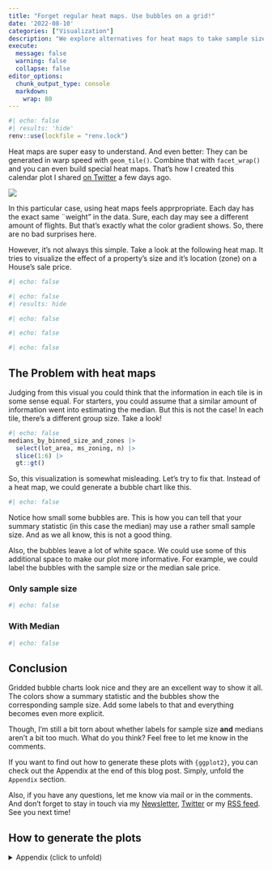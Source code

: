 ```yaml
---
title: "Forget regular heat maps. Use bubbles on a grid!"
date: '2022-08-10'
categories: ["Visualization"]
description: "We explore alternatives for heat maps to take sample sizes into account."
execute: 
  message: false
  warning: false
  collapse: false
editor_options: 
  chunk_output_type: console
  markdown: 
    wrap: 80
---
```


```r
#| echo: false
#| results: 'hide'
renv::use(lockfile = "renv.lock")
```

Heat maps are super easy to understand. 
And even better: 
They can be generated in warp speed with `geom_tile()`. 
Combine that with `facet_wrap()` and you can even build special heat maps.
That's how I created this calendar plot I shared [on Twitter](https://twitter.com/rappa753/status/1545729747774308354) a few days ago.

::: {.grid}

::: {.g-col-8 .g-start-3}
![](nycflights_calendar.png)
:::

:::

In this particular case, using heat maps feels apprpropriate.
Each day has the exact same ¨weight" in the data.
Sure, each day may see a different amount of flights.
But that's exactly what the color gradient shows.
So, there are no bad surprises here.

However, it's not always this simple.
Take a look at the following heat map.
It tries to visualize the effect of a property's size and it's location (zone) on a House's sale price.

```r
#| echo: false
```

```r
#| echo: false
#| results: hide
```

```r
#| echo: false
```

```r
#| echo: false
```

```r
#| echo: false
```

## The Problem with heat maps

Judging from this visual you could think that the information in each tile is in some sense equal.
For starters, you could assume that a similar amount of information went into estimating the median. 
But this is not the case!
In each tile, there's a different group size.
Take a look!

```r
#| echo: false
medians_by_binned_size_and_zones |> 
  select(lot_area, ms_zoning, n) |> 
  slice(1:6) |> 
  gt::gt()
```

So, this visualization is somewhat misleading.
Let's try to fix that.
Instead of a heat map, we could generate a bubble chart like this.

```r
#| echo: false
```

Notice how small some bubbles are. This is how you can tell that your summary
statistic (in this case the median) may use a rather small sample size. And as
we all know, this is not a good thing.

Also, the bubbles leave a lot of white space. 
We could use some of this additional space to make our plot more informative. 
For example, we could label the bubbles with the sample size or the median sale price.

::: panel-tabset

### Only sample size

```r
#| echo: false
```

### With Median

```r
#| echo: false
```

:::



## Conclusion

Gridded bubble charts look nice and they are an excellent way to show it all.
The colors show a summary statistic and the bubbles show the corresponding sample size.
Add some labels to that and everything becomes even more explicit.

Though, I'm still a bit torn about whether labels for sample size **and** medians aren't a bit too much.
What do you think? 
Feel free to let me know in the comments.

If you want to find out how to generate these plots with `{ggplot2}`, you can check out the Appendix at the end of this blog post.
Simply, unfold the `Appendix` section.

Also, if you have any questions, let me know via mail or in the comments.
And don't forget to stay in touch via my
[Newsletter](https://alberts-newsletter.beehiiv.com/subscribe),
[Twitter](https://twitter.com/rappa753) or my [RSS
feed](https://albert-rapp.de/blog.xml). 
See you next time!


## How to generate the plots

<details>
<summary> Appendix (click to unfold) </summary>


### Data preprocessing

First, we need to create a data set.
Here, the `ames` data set from the `modeldata` package will give us what we need.

```r
data(ames, package = 'modeldata')
library(tidyverse)

price_by_size_and_zones <- ames |> 
  janitor::clean_names() |> 
  select(sale_price, lot_area, ms_zoning) |> 
  filter(!str_detect(ms_zoning, "(A_agr|I_all|C_all)")) |> 
  mutate(ms_zoning = fct_drop(ms_zoning)) # Filter out small zones
```


To create a regular heat map, we first need to bin the lot area.

```r
price_by_binned_size_and_zones <- price_by_size_and_zones |> 
  mutate(
    lot_area = cut(
      lot_area, 
      breaks = quantile(lot_area, probs = c(0, 0.1, 0.4, 0.5, 0.6, 0.8, 1)),
      include.lowest = T
    )
  ) |> 
  mutate(
    ms_zoning = str_replace_all(ms_zoning, "_", "\n")
  )
price_by_binned_size_and_zones
```

Next, we estimate the median sale price for a given lot size and zone.

```r
medians_by_binned_size_and_zones <- price_by_binned_size_and_zones |> 
  group_by(ms_zoning, lot_area) |> 
  summarise(
    n = n(),
    sale_price = median(sale_price), 
    .groups = 'drop'
  ) |> 
  complete(lot_area, ms_zoning) 
```

The lot area labels will look terrible. That's why I have transformed them with
a custom function. But this is beside the point here, so you can skip this step.
If you want to see the custom function, though, feel free to unfold the
following code chunk.

```r
#| code-fold: true
name_function <- function(text) {
  text %>% 
    str_remove_all('[ () \\[ \\] ]') %>% 
    str_split(',') %>% 
    map(as.numeric) %>% 
    map(scales::number, big.mark = ",") %>% 
    map_chr(paste, collapse = ' - ')
}

# Better labels
medians_by_binned_size_and_zones <- medians_by_binned_size_and_zones |> 
  mutate(lot_area = map_chr(lot_area, name_function)) 

# Convert labels to ordered factor
medians_by_binned_size_and_zones <- medians_by_binned_size_and_zones |> 
  mutate(
    lower = str_match(lot_area, "\\d+,\\d+")[,1],
    lower = as.numeric(str_remove(lower, ',')),
    lot_area = fct_reorder(lot_area, lower)
  ) |> 
  select(-lower)

```

### Regular heat map

Now, we can build the regular heat map.

```r
medians_by_binned_size_and_zones  |> 
  ggplot(aes(x = ms_zoning, y = lot_area, fill = sale_price)) +
  geom_tile(col = 'black') +
  theme_minimal() +
  theme(
    legend.position = 'top',
    text = element_text(color = 'grey40')
  ) +
  guides(
    fill = guide_colorbar(
      barheight = unit(0.5, 'cm'),
      barwidth = unit(10, 'cm'),
      title.position = 'top'
    )
  ) +
  coord_cartesian(expand = F) +
  scale_fill_viridis_c(
    trans = "log", 
    labels = scales::label_dollar(),
    na.value = 'grey80'
  ) +
  labs(
    x = element_blank(), 
    y = 'Lot area (in sq.ft)', 
    fill = 'Median sale price',
    caption = "Data: Ames housing data set from {modeldata}"
  )
```

### Bubble chart

Here's how to create the bubble chart.
The trick is to use `geom_point()` and map `size` to the sample size `n`.
You can adjust the maximal bubble size via `scale_size_area()`.

```r
bubble_grid_plot <- medians_by_binned_size_and_zones |> 
  ggplot(aes(x = ms_zoning, y = lot_area)) +
  geom_point(
    aes(col = sale_price, fill = sale_price, size = n), shape = 21
  ) +
  theme_minimal() +
  theme(
    legend.position = 'top',
    text = element_text(color = 'grey40')
  ) +
  guides(
    col = guide_none(),
    size = guide_none(),
    fill = guide_colorbar(
      barheight = unit(0.5, 'cm'),
      barwidth = unit(10, 'cm'),
      title.position = 'top'
    )
  ) +
  scale_size_area(max_size = 15) +
  scale_color_viridis_c(
    trans = "log", 
    labels = scales::label_dollar(),
    na.value = 'grey80'
  ) +
  scale_fill_viridis_c(
    trans = "log", 
    labels = scales::label_dollar(),
    na.value = 'grey80'
  ) +
  labs(x = element_blank(), y = 'Lot area (in sq.ft)', fill = 'Median sale price')
bubble_grid_plot
```


For additional text labels use `geom_text()`.
Positioning the labels so that they do not overlap with the bubbles is a bit tricky.
I've hard-coded the labels' positions based on the sample size `n` with `case_when()`.

::: panel-tabset
### Only sample size

```r
bubble_grid_plot_w_size <- bubble_grid_plot +
  geom_text(
    aes(label = n), 
    nudge_x = case_when(
      medians_by_binned_size_and_zones$n > 225 ~ 0.2, 
      medians_by_binned_size_and_zones$n > 100 ~ 0.135,
      medians_by_binned_size_and_zones$n > 40 ~ 0.08,
      T ~ 0.05
    ), 
    nudge_y = 0.05, hjust = 0, vjust = 0, size = 2.5,
    col = 'grey40'
  ) +
  labs(
    caption = 'Data: Ames housing data set from {modeldata} | Labels represent sample size'
  )
bubble_grid_plot_w_size
```

### With Median

```r
bubble_grid_plot_w_size +
  geom_text(
    aes(label = scales::dollar(sale_price, scale_cut = c(0, "k" = 1000), accuracy = 0.1)), 
    nudge_x = -case_when(
      medians_by_binned_size_and_zones$n > 225 ~ 0.2, 
      medians_by_binned_size_and_zones$n > 100 ~ 0.135,
      medians_by_binned_size_and_zones$n > 40 ~ 0.08,
      T ~ 0.05
    ), 
    nudge_y = 0.05, hjust = 1, vjust = 0, size = 2.5,
    col = 'grey40'
  ) +
  labs(
    caption = 'Data: Ames housing data set from {modeldata} | Labels represent median and sample size'
  )
```
:::


</details>